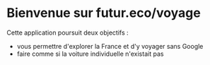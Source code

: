 # Bienvenue sur futur.eco/voyage

Cette application poursuit deux objectifs : 
- vous permettre d'explorer la France et d'y voyager sans Google
- faire comme si la voiture individuelle n'existait pas
